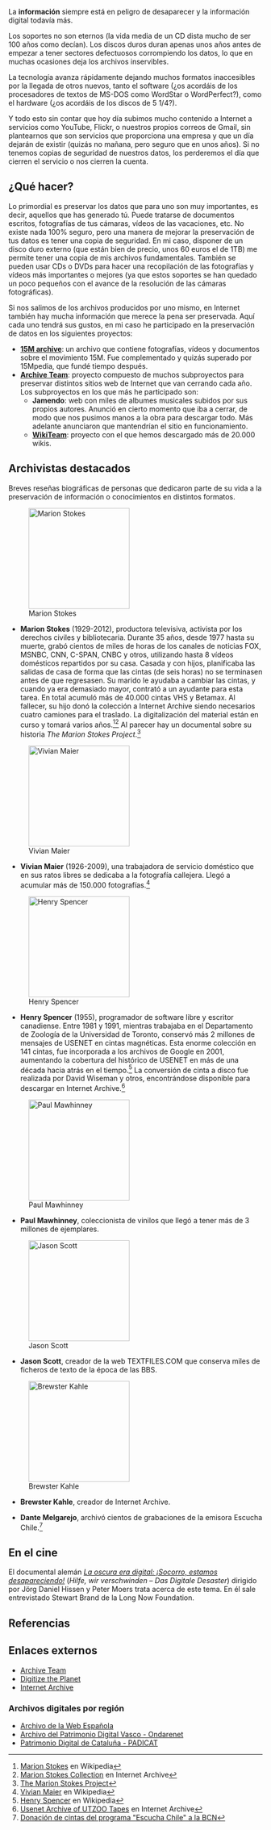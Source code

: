 {{header|1=Preservación digital}}

{{youtube|id=jzQyHLd8jYo|align=right}}<!-- La oscura era digital -->

La '''información''' siempre está en peligro de desaparecer y la información digital todavía más.

Los soportes no son eternos (la vida media de un CD dista mucho de ser 100 años como decían). Los discos duros duran apenas unos años antes de empezar a tener sectores defectuosos corrompiendo los datos, lo que en muchas ocasiones deja los archivos inservibles.

La tecnología avanza rápidamente dejando muchos formatos inaccesibles por la llegada de otros nuevos, tanto el software (¿os acordáis de los procesadores de textos de MS-DOS como WordStar o WordPerfect?), como el hardware (¿os acordáis de los discos de 5 1/4?).

Y todo esto sin contar que hoy día subimos mucho contenido a Internet a servicios como YouTube, Flickr, o nuestros propios correos de Gmail, sin plantearnos que son servicios que proporciona una empresa y que un día dejarán de existir (quizás no mañana, pero seguro que en unos años). Si no tenemos copias de seguridad de nuestros datos, los perderemos el día que cierren el servicio o nos cierren la cuenta.

== ¿Qué hacer? ==

{{youtube|id=BBrBOMTzWDo|align=right}}<!-- El fin de la memoria -->

Lo primordial es preservar los datos que para uno son muy importantes, es decir, aquellos que has generado tú. Puede tratarse de documentos escritos, fotografías de tus cámaras, vídeos de las vacaciones, etc. No existe nada 100% seguro, pero una manera de mejorar la preservación de tus datos es tener una copia de seguridad. En mi caso, disponer de un disco duro externo (que están bien de precio, unos 60 euros el de 1TB) me permite tener una copia de mis archivos fundamentales. También se pueden usar CDs o DVDs para hacer una recopilación de las fotografías y vídeos más importantes o mejores (ya que estos soportes se han quedado un poco pequeños con el avance de la resolución de las cámaras fotográficas).

Si nos salimos de los archivos producidos por uno mismo, en Internet también hay mucha información que merece la pena ser preservada. Aquí cada uno tendrá sus gustos, en mi caso he participado en la preservación de datos en los siguientes proyectos:

* '''[http://archive.org/details/spanishrevolution 15M archive]''': un archivo que contiene fotografías, vídeos y documentos sobre el movimiento 15M. Fue complementado y quizás superado por 15Mpedia, que fundé tiempo después.
* '''[http://archiveteam.org Archive Team]''': proyecto compuesto de muchos subproyectos para preservar distintos sitios web de Internet que van cerrando cada año. Los subproyectos en los que más he participado son:
** '''Jamendo''': web con miles de albumes musicales subidos por sus propios autores. Anunció en cierto momento que iba a cerrar, de modo que nos pusimos manos a la obra para descargar todo. Más adelante anunciaron que mantendrían el sitio en funcionamiento.
** '''[https://github.com/WikiTeam/wikiteam WikiTeam]''': proyecto con el que hemos descargado más de 20.000 wikis.

== Archivistas destacados ==

Breves reseñas biográficas de personas que dedicaron parte de su vida a la preservación de información o conocimientos en distintos formatos.

[[File:marion-stokes.jpg|thumb|right|200px|Marion Stokes]]
* '''Marion Stokes''' (1929-2012), productora televisiva, activista por los derechos civiles y bibliotecaria. Durante 35 años, desde 1977 hasta su muerte, grabó cientos de miles de horas de los canales de noticias FOX, MSNBC, CNN, C-SPAN, CNBC y otros, utilizando hasta 8 vídeos domésticos repartidos por su casa. Casada y con hijos, planificaba las salidas de casa de forma que las cintas (de seis horas) no se terminasen antes de que regresasen. Su marido le ayudaba a cambiar las cintas, y cuando ya era demasiado mayor, contrató a un ayudante para esta tarea. En total acumuló más de 40.000 cintas VHS y Betamax. Al fallecer, su hijo donó la colección a Internet Archive siendo necesarios cuatro camiones para el traslado. La digitalización del material están en curso y tomará varios años.<ref>[https://en.wikipedia.org/wiki/Marion_Stokes Marion Stokes] en Wikipedia</ref><ref>[https://archive.org/details/marionstokes Marion Stokes Collection] en Internet Archive</ref> Al parecer hay un documental sobre su historia ''The Marion Stokes Project''.<ref>[https://www.tfiny.org/films/detail/the_marion_stokes_project The Marion Stokes Project]</ref>

{{clear}}

[[File:vivian-maier.jpg|thumb|right|200px|Vivian Maier]]
* '''Vivian Maier''' (1926-2009), una trabajadora de servicio doméstico que en sus ratos libres se dedicaba a la fotografía callejera. Llegó a acumular más de 150.000 fotografías.<ref>[https://en.wikipedia.org/wiki/Vivian_Maier Vivian Maier] en Wikipedia</ref>

{{clear}}

[[File:henry-spencer.jpg|thumb|right|200px|Henry Spencer]]
* '''Henry Spencer''' (1955), programador de software libre y escritor canadiense. Entre 1981 y 1991, mientras trabajaba en el Departamento de Zoología de la Universidad de Toronto, conservó más 2 millones de mensajes de USENET en cintas magnéticas. Esta enorme colección en 141 cintas, fue incorporada a los archivos de Google en 2001, aumentando la cobertura del histórico de USENET en más de una década hacia atrás en el tiempo.<ref>[https://en.wikipedia.org/wiki/Henry_Spencer Henry Spencer] en Wikipedia</ref> La conversión de cinta a disco fue realizada por David Wiseman y otros, encontrándose disponible para descargar en Internet Archive.<ref>[https://archive.org/details/utzoo-wiseman-usenet-archive Usenet Archive of UTZOO Tapes] en Internet Archive</ref>

{{clear}}

[[File:paul-mawhinney.jpg|thumb|right|200px|Paul Mawhinney]]
* '''Paul Mawhinney''', coleccionista de vinilos que llegó a tener más de 3 millones de ejemplares.

{{clear}}

[[File:jason-scott.jpg|thumb|right|200px|Jason Scott]]
* '''Jason Scott''', creador de la web TEXTFILES.COM que conserva miles de ficheros de texto de la época de las BBS.

{{clear}}

[[File:brewster-kahle.jpg|thumb|right|200px|Brewster Kahle]]
* '''Brewster Kahle''', creador de Internet Archive.

{{clear}}

* '''Dante Melgarejo''', archivó cientos de grabaciones de la emisora Escucha Chile.<ref>[https://www.youtube.com/watch?v=pTP8XoDoBwI Donación de cintas del programa "Escucha Chile" a la BCN]</ref>

== En el cine ==

El documental alemán ''[https://www.youtube.com/watch?v=jzQyHLd8jYo La oscura era digital: ¡Socorro, estamos desapareciendo!]'' (''Hilfe, wir verschwinden – Das Digitale Desaster'') dirigido por Jörg Daniel Hissen y Peter Moers trata acerca de este tema. En él sale entrevistado Stewart Brand de la Long Now Foundation.

<!--

https://www.filmaffinity.com/es/userlist.php?user_id=397713&list_id=1050

-->

== Referencias ==

{{reflist}}
{{reflist-end}}

== Enlaces externos ==

* [http://archiveteam.org Archive Team]
* [http://digitize.archiveteam.org Digitize the Planet]
* [https://archive.org Internet Archive]

=== Archivos digitales por región ===

* [http://www.bne.es/es/Colecciones/ArchivoWeb/ Archivo de la Web Española]
* [http://www.euskadi.eus/ondarenet/ Archivo del Patrimonio Digital Vasco - Ondarenet]
* [https://www.padicat.cat Patrimonio Digital de Cataluña - PADICAT]

{{footer}}
